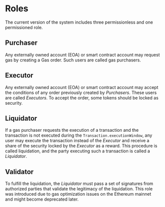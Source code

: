 # Roles

The current version of the system includes three permissionless and one permissioned role.

## Purchaser

Any externally owned account (EOA) or smart contract account may request gas by creating a Gas order. Such users are called gas purchasers.

## Executor

Any externally owned account (EOA) or smart contract account may accept the conditions of any order previously created by *Purchasers*. These users are called *Executors*. To accept the order, some tokens should be locked as security.

## Liquidator

If a gas purchaser requests the execution of a transaction and the transaction is not executed during the `Transaction.executionWindow`, any user may execute the transaction instead of the *Executor* and receive a share of the security locked by the *Executor* as a reward. This procedure is called liquidation, and the party executing such a transaction is called a *Liquidator*.

## Validator

To fulfill the liquidation, the *Liquidator* must pass a set of signatures from authorized parties that validate the legitimacy of the liquidation. This role was introduced due to gas optimization issues on the Ethereum mainnet and might become deprecated later.
